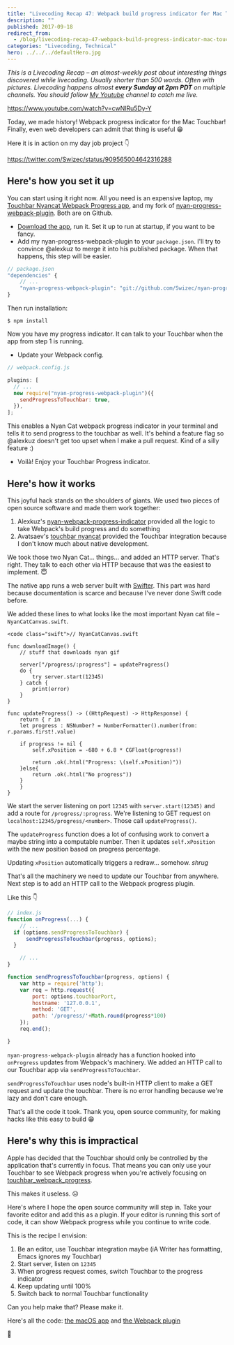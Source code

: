 ```yaml
---
title: "Livecoding Recap 47: Webpack build progress indicator for Mac Touchbar"
description: ""
published: 2017-09-18
redirect_from:
  - /blog/livecoding-recap-47-webpack-build-progress-indicator-mac-touchbar/swizec/7808
categories: "Livecoding, Technical"
hero: ../../../defaultHero.jpg
---
```


_This is a Livecoding Recap – an almost-weekly post about interesting things discovered while livecoding. Usually shorter than 500 words. Often with pictures. Livecoding happens almost **every Sunday at 2pm PDT** on multiple channels. You should follow [My Youtube](https://www.youtube.com/TheSwizec) channel to catch me live._

https://www.youtube.com/watch?v=cwNlRu5Dy-Y

Today, we made history! Webpack progress indicator for the Mac Touchbar! Finally, even web developers can admit that thing is useful 😁

Here it is in action on my day job project 👇

https://twitter.com/Swizec/status/909565004642316288

## Here's how you set it up

You can start using it right now. All you need is an expensive laptop, my [Touchbar Nyancat Webpack Progress app](https://github.com/Swizec/touchbar_webpack_progress), and my fork of [nyan-progress-webpack-plugin](https://github.com/Swizec/nyan-progress-webpack-plugin/tree/send-progress-to-touchbar). Both are on Github.

- [Download the app](https://github.com/Swizec/touchbar_webpack_progress), run it. Set it up to run at startup, if you want to be fancy.
- Add my nyan-progress-webpack-plugin to your `package.json`. I'll try to convince @alexkuz to merge it into his published package. When that happens, this step will be easier.

```javascript
// package.json
"dependencies" {
    // ...
    "nyan-progress-webpack-plugin": "git://github.com/Swizec/nyan-progress-webpack-plugin#send-progress-to-touchbar",
}
```

Then run installation:

    $ npm install

Now you have my progress indicator. It can talk to your Touchbar when the app from step 1 is running.

- Update your Webpack config.

```javascript
// webpack.config.js

plugins: [
  // ...
  new require("nyan-progress-webpack-plugin")({
    sendProgressToTouchbar: true,
  }),
];
```

This enables a Nyan Cat webpack progress indicator in your terminal and tells it to send progress to the touchbar as well. It's behind a feature flag so @alexkuz doesn't get too upset when I make a pull request. Kind of a silly feature :)

- Voilà! Enjoy your Touchbar Progress indicator.

## Here's how it works

This joyful hack stands on the shoulders of giants. We used two pieces of open source software and made them work together:

1.  Alexkuz's [nyan-webpack-progress-indicator](https://github.com/alexkuz/nyan-progress-webpack-plugin) provided all the logic to take Webpack's build progress and do something
2.  Avatsaev's [touchbar nyancat](https://github.com/avatsaev/touchbar_nyancat) provided the Touchbar integration because I don't know much about native development.

We took those two Nyan Cat… things… and added an HTTP server. That's right. They talk to each other via HTTP because that was the easiest to implement. 😇

The native app runs a web server built with [Swifter](https://github.com/httpswift/swifter). This part was hard because documentation is scarce and because I've never done Swift code before.

We added these lines to what looks like the most important Nyan cat file – `NyanCatCanvas.swift`.

    <code class="swift">// NyanCatCanvas.swift

    func downloadImage() {
        // stuff that downloads nyan gif

        server["/progress/:progress"] = updateProgress()
        do {
            try server.start(12345)
        } catch {
            print(error)
        }
    }

    func updateProgress() -> ((HttpRequest) -> HttpResponse) {
        return { r in
        let progress : NSNumber? = NumberFormatter().number(from: r.params.first!.value)

        if progress != nil {
            self.xPosition = -680 + 6.8 * CGFloat(progress!)

            return .ok(.html("Progress: \(self.xPosition)"))
        }else{
            return .ok(.html("No progress"))
        }
        }
    }

We start the server listening on port `12345` with `server.start(12345)` and add a route for `/progress/:progress`. We're listening to GET request on `localhost:12345/progress/<number>`. Those call `updateProgress()`.

The `updateProgress` function does a lot of confusing work to convert a maybe string into a computable number. Then it updates `self.xPosition` with the new position based on progress percentage.

Updating `xPosition` automatically triggers a redraw… somehow. _shrug_

That's all the machinery we need to update our Touchbar from anywhere. Next step is to add an HTTP call to the Webpack progress plugin.

Like this 👇

```javascript
// index.js
function onProgress(...) {
    // ...
  if (options.sendProgressToTouchbar) {
      sendProgressToTouchbar(progress, options);
  }

    // ...
}

function sendProgressToTouchbar(progress, options) {
    var http = require('http');
    var req = http.request({
        port: options.touchbarPort,
        hostname: '127.0.0.1',
        method: 'GET',
        path: '/progress/'+Math.round(progress*100)
    });
    req.end();

}
```

`nyan-progress-webpack-plugin` already has a function hooked into `onProgress` updates from Webpack's machinery. We added an HTTP call to our Touchbar app via `sendProgressToTouchbar`.

`sendProgressToTouchbar` uses node's built-in HTTP client to make a GET request and update the touchbar. There is no error handling because we're lazy and don't care enough.

That's all the code it took. Thank you, open source community, for making hacks like this easy to build 😁

## Here's why this is impractical

Apple has decided that the Touchbar should only be controlled by the application that's currently in focus. That means you can only use your Touchbar to see Webpack progress when you're actively focusing on [touchbar_webpack_progress](https://github.com/Swizec/touchbar_webpack_progress).

This makes it useless. ☹️

Here's where I hope the open source community will step in. Take your favorite editor and add this as a plugin. If your editor is running this sort of code, it can show Webpack progress while you continue to write code.

This is the recipe I envision:

1.  Be an editor, use Touchbar integration maybe (iA Writer has formatting, Emacs ignores my Touchbar)
2.  Start server, listen on `12345`
3.  When progress request comes, switch Touchbar to the progress indicator
4.  Keep updating until 100%
5.  Switch back to normal Touchbar functionality

Can you help make that? Please make it.

Here's all the code: [the macOS app](https://github.com/Swizec/touchbar_webpack_progress) and [the Webpack plugin](https://github.com/Swizec/nyan-progress-webpack-plugin/tree/send-progress-to-touchbar)

🤘

